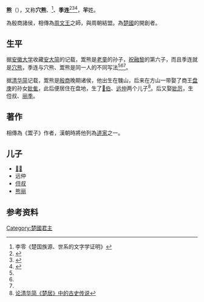 '''{{ruby-py|鬻|-{zh-cn:yù;zh-tw:ㄩˋ;}-}}熊'''（{{bd|？||？||catIdx=X}}），又称'''穴熊'''、'''{{ruby-py|媸|-{zh-cn:chī;zh-tw:ㄔ;}-}}{{ruby-py|酓|-{zh-cn:yǎn;zh-tw:ㄧㄢˇ;}-}}'''<ref>李零《楚国族源、世系的文字学证明》</ref>、'''季连'''<ref name=autogenerated1>{{Citation| last=  | first= | author-link= 黄德宽| year=2017年| title=《安徽大学藏战国竹简概述》| periodical=《文物》| volume=| issue=09期 | pages=47-50| url=http://www.cnki.com.cn/Article/CJFDTOTAL-WENW201709006.htm| doi=| oclc=}}</ref><ref name=autogenerated2>{{cite web|author= 蘇建洲|title=讀安大簡“楚史類”竹簡的幾點啟示|url=http://www.bsm.org.cn/show_article.php?id=2919 |publisher=简帛网 |date=2017-10-13  |accessdate=2017-11-26|pages=}}</ref><ref name=autogenerated3>{{cite web|author= |title=“安大简”首露真容 上载《诗经》、楚史等珍贵文献|url=http://www.ahu.edu.cn/53/10/c160a21264/page.htm 
 |publisher=　新安晚报 |date=2016-05-17 09:19:54 |accessdate=2017-11-26|pages=}}</ref>，'''羋'''姓。

為殷商諸侯，相傳為[[周文王|周文王]]之師，與周朝結盟。為[[楚國|楚國]]的開創者。

==生平==
据[[安徽大学|安徽大学]]收藏[[安大简|安大简]]的记载，鬻熊是[[老童|老童]]的孙子，[[祝融|祝融黎]]的第六子，而且季连就是[[穴熊|穴熊]]，季连与穴熊、鬻熊是同一人的不同写法<ref name=autogenerated1 /><ref name=autogenerated2 /><ref name=autogenerated3 />。

据[[清华简|清华简]]记载，鬻熊是[[殷商|殷商]]晚期诸侯，他出生在騩山，后来在方山一带娶了商王[[盘庚|盘庚]]的孙女[[妣隹|妣隹]]，此后便居住在盘地，生了[[𦀚伯|𦀚伯]]、[[远仲|远仲]]两个儿子<ref>[http://economy.guoxue.com/?p=3798 论清华简《楚居》中的古史传说]</ref>。后又娶[[妣厉|妣厉]]，生侸叔、[[熊丽|丽季]]。

== 著作 ==
相傳為《鬻子》作者，漢朝時將他列為[[道家|道家]]之一。

== 儿子 ==
* [[𦀚伯|𦀚伯]]
* 远仲
* [[侸叔|侸叔]]
* [[熊丽|熊丽]]

== 参考资料 ==
{{reflist}}

{{中国皇帝|—|子[[熊麗|熊麗]]|[[楚國|楚國君主]]|前？年—前？年}}
{{楚國君主}}
[[Category:楚國君主|Category:楚國君主]]